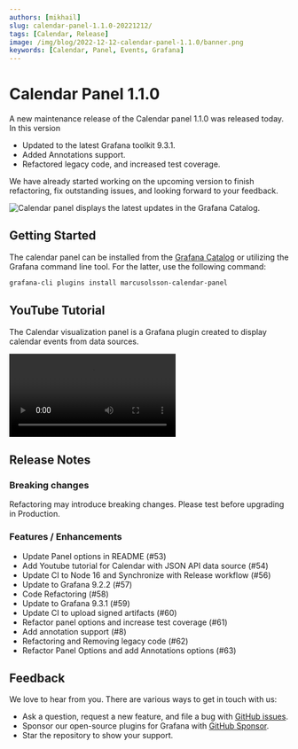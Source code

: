 ```yaml
---
authors: [mikhail]
slug: calendar-panel-1.1.0-20221212/
tags: [Calendar, Release]
image: /img/blog/2022-12-12-calendar-panel-1.1.0/banner.png
keywords: [Calendar, Panel, Events, Grafana]
---
```



# Calendar Panel 1.1.0

A new maintenance release of the Calendar panel 1.1.0 was released today. In this version

- Updated to the latest Grafana toolkit 9.3.1.
- Added Annotations support.
- Refactored legacy code, and increased test coverage.

<!--truncate-->

We have already started working on the upcoming version to finish refactoring, fix outstanding issues, and looking forward to your feedback.

<Image
  title="Calendar panel displays the latest updates in the Grafana Catalog."
  src="/img/blog/2022-12-12-calendar-panel-1.1.0/panel.png"
/>

## Getting Started

The calendar panel can be installed from the [Grafana Catalog](https://grafana.com/grafana/plugins/marcusolsson-calendar-panel/) or utilizing the Grafana command line tool. For the latter, use the following command:

```bash
grafana-cli plugins install marcusolsson-calendar-panel
```

## YouTube Tutorial

The Calendar visualization panel is a Grafana plugin created to display calendar events from data sources.

<Video
  src="https://www.youtube.com/embed/iPJ122x0oos"
  title="Calendar plugin for Grafana tutorial."
/>

## Release Notes

### Breaking changes

Refactoring may introduce breaking changes. Please test before upgrading in Production.

### Features / Enhancements

- Update Panel options in README (#53)
- Add Youtube tutorial for Calendar with JSON API data source (#54)
- Update CI to Node 16 and Synchronize with Release workflow (#56)
- Update to Grafana 9.2.2 (#57)
- Code Refactoring (#58)
- Update to Grafana 9.3.1 (#59)
- Update CI to upload signed artifacts (#60)
- Refactor panel options and increase test coverage (#61)
- Add annotation support (#8)
- Refactoring and Removing legacy code (#62)
- Refactor Panel Options and add Annotations options (#63)

## Feedback

We love to hear from you. There are various ways to get in touch with us:

- Ask a question, request a new feature, and file a bug with [GitHub issues](https://github.com/volkovlabs/volkovlabs-calendar-panel/issues/new/choose).
- Sponsor our open-source plugins for Grafana with [GitHub Sponsor](https://github.com/sponsors/VolkovLabs).
- Star the repository to show your support.

